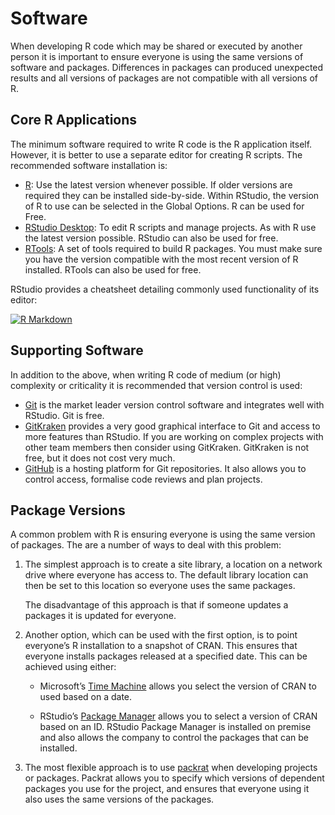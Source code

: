 # Software {#software}

When developing R code which may be shared or executed by another person it is important to ensure everyone is using the same versions of software and packages. Differences in packages can produced unexpected results and all versions of packages are not compatible with all versions of R.

## Core R Applications

The minimum software required to write R code is the R application itself. However, it is better to use a separate editor for creating R scripts. The recommended software installation is:

-   [R](https://cloud.r-project.org/): Use the latest version whenever possible. If older versions are required they can be installed side-by-side. Within RStudio, the version of R to use can be selected in the Global Options. R can be used for Free.
-   [RStudio Desktop](https://www.rstudio.com/products/rstudio/download/): To edit R scripts and manage projects. As with R use the latest version possible. RStudio can also be used for free.
-   [RTools](https://cran.r-project.org/bin/windows/Rtools/): A set of tools required to build R packages. You must make sure you have the version compatible with the most recent version of R installed. RTools can also be used for free.

RStudio provides a cheatsheet detailing commonly used functionality of its editor:

[![R Markdown](images/rstudio-ide.png)](https://github.com/rstudio/cheatsheets/raw/master/rstudio-ide.pdf)

## Supporting Software

In addition to the above, when writing R code of medium (or high) complexity or criticality it is recommended that version control is used:

-   [Git](http://gitforwindows.org/) is the market leader version control software and integrates well with RStudio. Git is free.
-   [GitKraken](https://www.gitkraken.com/) provides a very good graphical interface to Git and access to more features than RStudio. If you are working on complex projects with other team members then consider using GitKraken. GitKraken is not free, but it does not cost very much.
-   [GitHub](https://help.github.com/) is a hosting platform for Git repositories. It also allows you to control access, formalise code reviews and plan projects.

## Package Versions

A common problem with R is ensuring everyone is using the same version of packages. The are a number of ways to deal with this problem:

1.  The simplest approach is to create a site library, a location on a network drive where everyone has access to. The default library location can then be set to this location so everyone uses the same packages.

    The disadvantage of this approach is that if someone updates a packages it is updated for everyone.

2.  Another option, which can be used with the first option, is to point everyone's R installation to a snapshot of CRAN. This ensures that everyone installs packages released at a specified date. This can be achieved using either:

    -   Microsoft's [Time Machine](https://mran.microsoft.com/timemachine) allows you select the version of CRAN to used based on a date.

    -   RStudio's [Package Manager](https://www.rstudio.com/products/package-manager/) allows you to select a version of CRAN based on an ID. RStudio Package Manager is installed on premise and also allows the company to control the packages that can be installed.

3.  The most flexible approach is to use [packrat](development.html#packrat) when developing projects or packages. Packrat allows you to specify which versions of dependent packages you use for the project, and ensures that everyone using it also uses the same versions of the packages.
